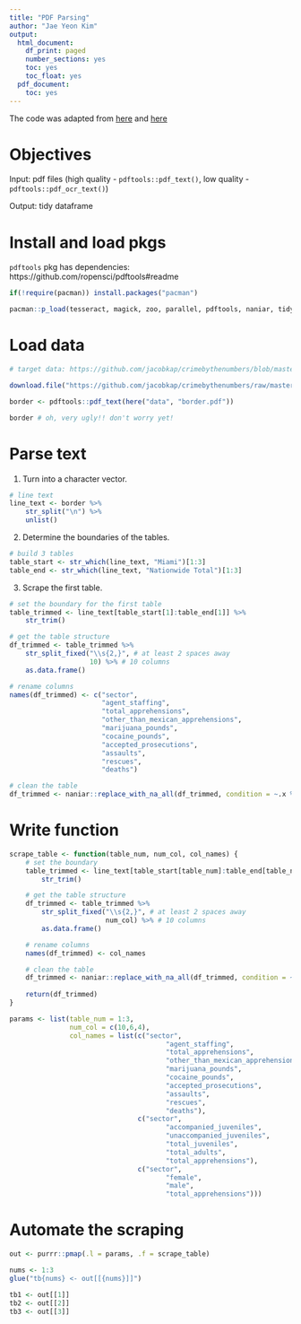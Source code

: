 ```yaml
---
title: "PDF Parsing"
author: "Jae Yeon Kim"
output:
  html_document:
    df_print: paged
    number_sections: yes
    toc: yes
    toc_float: yes
  pdf_document:
    toc: yes
---
```


The code was adapted from [here](https://themockup.blog/posts/2020-04-03-beer-and-pdftools-a-vignette/) and [here](https://crimebythenumbers.com/scrape-table.html)

# Objectives 

Input: pdf files (high quality - `pdftools::pdf_text()`, low quality - `pdftools::pdf_ocr_text()`)

Output: tidy dataframe

# Install and load pkgs 

`pdftools` pkg has dependencies: https://github.com/ropensci/pdftools#readme

```r
if(!require(pacman)) install.packages("pacman")

pacman::p_load(tesseract, magick, zoo, parallel, pdftools, naniar, tidyverse, here, glue, purrr)
```

# Load data 

```r
# target data: https://github.com/jacobkap/crimebythenumbers/blob/master/data/usbp_stats_fy2017_sector_profile.pdf

download.file("https://github.com/jacobkap/crimebythenumbers/raw/master/data/usbp_stats_fy2017_sector_profile.pdf", here("data/border.pdf"))

border <- pdftools::pdf_text(here("data", "border.pdf"))

border # oh, very ugly!! don't worry yet!
```

# Parse text 

1. Turn into a character vector. 

```r
# line text 
line_text <- border %>%
    str_split("\n") %>%
    unlist()
```

2. Determine the boundaries of the tables. 

```r
# build 3 tables 
table_start <- str_which(line_text, "Miami")[1:3]
table_end <- str_which(line_text, "Nationwide Total")[1:3]
```

3. Scrape the first table. 

```r
# set the boundary for the first table
table_trimmed <- line_text[table_start[1]:table_end[1]] %>%
    str_trim()

# get the table structure
df_trimmed <- table_trimmed %>%
    str_split_fixed("\\s{2,}", # at least 2 spaces away 
                    10) %>% # 10 columns 
    as.data.frame()

# rename columns
names(df_trimmed) <- c("sector",
                       "agent_staffing",
                       "total_apprehensions",
                       "other_than_mexican_apprehensions", 
                       "marijuana_pounds",
                       "cocaine_pounds",
                       "accepted_prosecutions",
                       "assaults",
                       "rescues",
                       "deaths")

# clean the table
df_trimmed <- naniar::replace_with_na_all(df_trimmed, condition = ~.x %in% c("N/A", "N/A ****"))
```

# Write function 

```r
scrape_table <- function(table_num, num_col, col_names) {
    # set the boundary 
    table_trimmed <- line_text[table_start[table_num]:table_end[table_num]] %>%
        str_trim()

    # get the table structure
    df_trimmed <- table_trimmed %>%
        str_split_fixed("\\s{2,}", # at least 2 spaces away 
                        num_col) %>% # 10 columns 
        as.data.frame()

    # rename columns
    names(df_trimmed) <- col_names

    # clean the table
    df_trimmed <- naniar::replace_with_na_all(df_trimmed, condition = ~.x %in% c("N/A", "N/A ****"))
    
    return(df_trimmed)
}

params <- list(table_num = 1:3,
               num_col = c(10,6,4),
               col_names = list(c("sector",
                                       "agent_staffing",
                                       "total_apprehensions",
                                       "other_than_mexican_apprehensions", 
                                       "marijuana_pounds",
                                       "cocaine_pounds",
                                       "accepted_prosecutions",
                                       "assaults",
                                       "rescues",
                                       "deaths"),
                                c("sector",
                                       "accompanied_juveniles",
                                       "unaccompanied_juveniles",
                                       "total_juveniles", 
                                       "total_adults",
                                       "total_apprehensions"),
                                c("sector",
                                       "female",
                                       "male",
                                       "total_apprehensions")))
```

# Automate the scraping 

```r
out <- purrr::pmap(.l = params, .f = scrape_table)

nums <- 1:3
glue("tb{nums} <- out[[{nums}]]")

tb1 <- out[[1]]
tb2 <- out[[2]]
tb3 <- out[[3]]
```